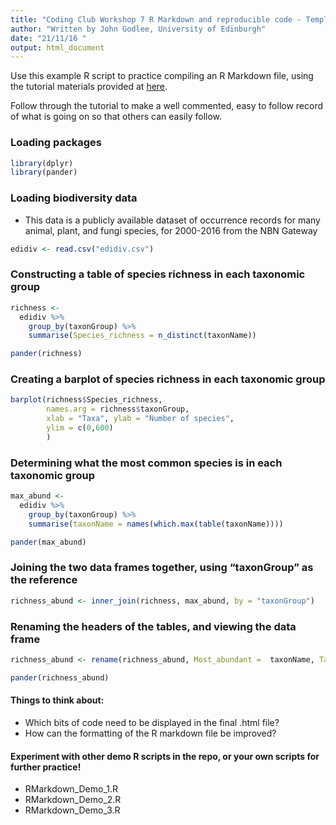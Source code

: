 ```yaml
---
title: "Coding Club Workshop 7 R Markdown and reproducible code - Template R script"
author: "Written by John Godlee, University of Edinburgh"
date: "21/11/16 "
output: html_document
---
```


Use this example R script to practice compiling an R Markdown file, using the tutorial materials provided at [here](ourcodingclub.github.io/2016/11/24/rmarkdown-1.html).

Follow through the tutorial to make a well commented, easy to follow record of what is going on so that others can easily follow.

### Loading packages
```r
library(dplyr)
library(pander)
```

### Loading biodiversity data
* This data is a publicly available dataset of occurrence records for many animal, plant, and fungi species, for 2000-2016 from the NBN Gateway

```r
edidiv <- read.csv("edidiv.csv")
```

### Constructing a table of species richness in each taxonomic group

```r
richness <- 
  edidiv %>%
    group_by(taxonGroup) %>%
    summarise(Species_richness = n_distinct(taxonName))

pander(richness)
```

### Creating a barplot of species richness in each taxonomic group

```r
barplot(richness$Species_richness, 
        names.arg = richness$taxonGroup, 
        xlab = "Taxa", ylab = "Number of species", 
        ylim = c(0,600)
        )
```

### Determining what the most common species is in each taxonomic group 

```r
max_abund <-
  edidiv %>%
    group_by(taxonGroup) %>%
    summarise(taxonName = names(which.max(table(taxonName))))

pander(max_abund)
```

### Joining the two data frames together, using "taxonGroup" as the reference

```r
richness_abund <- inner_join(richness, max_abund, by = "taxonGroup")
```

### Renaming the headers of the tables, and viewing the data frame

```r
richness_abund <- rename(richness_abund, Most_abundant =  taxonName, Taxon = taxonGroup)

pander(richness_abund)
```

#### Things to think about:
* Which bits of code need to be displayed in the final .html file?
* How can the formatting of the R markdown file be improved?

#### Experiment with other demo R scripts in the repo, or your own scripts for further practice! 
* RMarkdown_Demo_1.R 
* RMarkdown_Demo_2.R 
* RMarkdown_Demo_3.R

